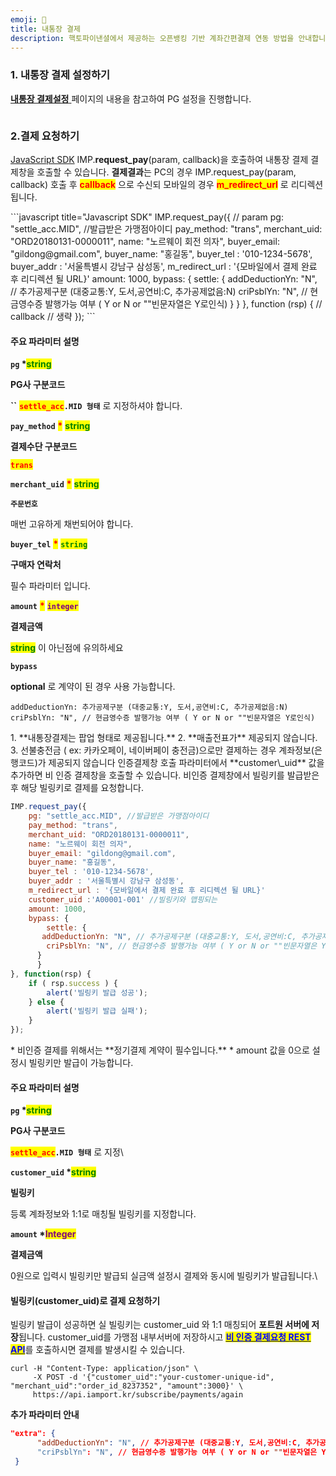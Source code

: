 ```yaml
---
emoji: 🏦
title: 내통장 결제
description: 핵토파이낸셜에서 제공하는 오픈뱅킹 기반 계좌간편결제 연동 방법을 안내합니다.
---
```





### 1. 내통장 결제 설정하기

[**내통장 결제설정** ](../../../ready/2.-pg/payment-gateway/settle/undefined.md)페이지의 내용을 참고하여 PG 설정을 진행합니다.

<figure><img src="/gitbook-assets/ko/image (111).png" alt=""/><figcaption></figcaption></figure>

### 2.결제 요청하기

[JavaScript SDK](../../../sdk/javascript-sdk-old/) IMP.**request\_pay**(param, callback)을 호출하여 내통장 결제 결제창을 호출할 수 있습니다. **결제결과**는 PC의 경우 IMP.request\_pay(param, callback) 호출 후 <mark style="color:red;">**callback**</mark> 으로 수신되 모바일의 경우 <mark style="color:red;">**m\_redirect\_url**</mark> 로 리디렉션됩니다.

<Tabs>
<Tab title="인증결제창 요청">
```javascript title="Javascript SDK"
IMP.request_pay({ // param
      pg: "settle_acc.MID", //발급받은 가맹점아이디  
      pay_method: "trans",   
      merchant_uid: "ORD20180131-0000011",
      name: "노르웨이 회전 의자",
      buyer_email: "gildong@gmail.com",
      buyer_name: "홍길동",
      buyer_tel : '010-1234-5678', 
      buyer_addr : '서울특별시 강남구 삼성동',
      m_redirect_url : '{모바일에서 결제 완료 후 리디렉션 될 URL}'
      amount: 1000,
      bypass: {
          settle: {
	      addDeductionYn: "N", // 추가공제구분 (대중교통:Y, 도서,공연비:C, 추가공제없음:N)
	      criPsblYn: "N", // 현금영수증 발행가능 여부 ( Y or N or ""빈문자열은 Y로인식)
	  }
      }
  }, function (rsp) { // callback
      // 생략
  });
```




#### 주요 파라미터 설명

**`pg` \***<mark style="color:green;">**string**</mark>

**PG사 구분코드**

**``** <mark style="color:red;">**`settle_acc`**</mark>**`.MID 형태`** 로 지정하셔야 합니다.

**`pay_method`** <mark style="color:red;">**\***</mark> <mark style="color:green;">**string**</mark>

**결제수단 구분코드**

<mark style="color:red;">**`trans`**</mark>

**`merchant_uid`** <mark style="color:red;">**\***</mark> <mark style="color:green;">**string**</mark>

**`주문번호`**

매번 고유하게 채번되어야 합니다.

**`buyer_tel`** <mark style="color:red;">**\***</mark> <mark style="color:green;">**`string`**</mark>

**구매자 연락처**

필수 파라미터 입니다.

**`amount`** <mark style="color:red;">**\***</mark> <mark style="color:purple;">**`integer`**</mark>

**결제금액**

<mark style="color:green;">**string**</mark> 이 아닌점에 유의하세요

**`bypass`**

**optional** 로 계약이 된 경우 사용 가능합니다.

```
addDeductionYn: 추가공제구분 (대중교통:Y, 도서,공연비:C, 추가공제없음:N)
criPsblYn: "N", // 현금영수증 발행가능 여부 ( Y or N or ""빈문자열은 Y로인식)
```

<Hint style="danger">
1. **내통장결제는 팝업 형태로 제공됩니다.**
2. **매출전표가** 제공되지 않습니다.
3. 선불충전금 ( ex: 카카오페이, 네이버페이 충전금)으로만 결제하는 경우 계좌정보(은행코드)가 제공되지 않습니다

</Hint>

</Tab>

<Tab title="비인증 결제 요청">
인증결제창 호출 파라미터에서 **customer\_uid** 값을 추가하면 비 인증 결제창을 호출할 수 있습니다. 비인증 결제창에서 빌링키를 발급받은 후 해당 빌링키로 결제를 요청합니다.

```javascript title="Javascript SDK"
IMP.request_pay({
    pg: "settle_acc.MID", //발급받은 가맹점아이디  
    pay_method: "trans",   
    merchant_uid: "ORD20180131-0000011",
    name: "노르웨이 회전 의자",
    buyer_email: "gildong@gmail.com",
    buyer_name: "홍길동",
    buyer_tel : '010-1234-5678', 
    buyer_addr : '서울특별시 강남구 삼성동',
    m_redirect_url : '{모바일에서 결제 완료 후 리디렉션 될 URL}'
    customer_uid :'A00001-001' //빌링키와 맵핑되는 
    amount: 1000,
    bypass: {
        settle: {
	   addDeductionYn: "N", // 추가공제구분 (대중교통:Y, 도서,공연비:C, 추가공제없음:N)
	    criPsblYn: "N", // 현금영수증 발행가능 여부 ( Y or N or ""빈문자열은 Y로인식)
	  }
      }
}, function(rsp) {
    if ( rsp.success ) {
        alert('빌링키 발급 성공');
    } else {
        alert('빌링키 발급 실패');
    }
});
```


<Hint style="info">
* 비인증 결제를 위해서는 **정기결제 계약이 필수입니다.**
* amount 값을 0으로 설정시 빌링키만 발급이 가능합니다.

</Hint>

#### 주요 파라미터 설명

**`pg` \***<mark style="color:green;">**string**</mark>

**PG사 구분코드**

<mark style="color:red;">**`settle_acc`**</mark>**`.MID 형태`** 로 지정\\

**`customer_uid` \***<mark style="color:green;">**string**</mark>

**빌링키**

등록 계좌정보와 1:1로 매칭될 빌링키를 지정합니다.

**`amount` \***<mark style="color:purple;">**Integer**</mark>

**결제금액**

0원으로 입력시 빌링키만 발급되 실금액 설정시 결제와 동시에 빌링키가 발급됩니다.\\

#### 빌링키(customer\_uid)로 결제 요청하기

빌링키 발급이 성공하면 실 빌링키는 customer\_uid 와 1:1 매칭되어 **포트원 서버에 저장**됩니다. customer\_uid를 가맹점 내부서버에 저장하시고 [<mark style="color:blue;">**비 인증 결제요청 REST API**</mark>](../../../api/api-4/api.md)를 호출하시면 결제를 발생시킬 수 있습니다.

``` title="server-side"
curl -H "Content-Type: application/json" \   
     -X POST -d '{"customer_uid":"your-customer-unique-id", "merchant_uid":"order_id_8237352", "amount":3000}' \
     https://api.iamport.kr/subscribe/payments/again
```


**추가 파라미터 안내**

```json
"extra": {
      "addDeductionYn": "N", // 추가공제구분 (대중교통:Y, 도서,공연비:C, 추가공제없음:N)
      "criPsblYn": "N", // 현금영수증 발행가능 여부 ( Y or N or ""빈문자열은 Y로인식)
 }
```

</Tab>
</Tabs>
